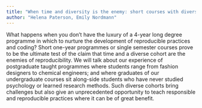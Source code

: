 ```yaml
---
title: "When time and diversity is the enemy: short courses with diverse student skills"
author: "Helena Paterson, Emily Nordmann"
---
```


What happens when you don’t have the luxury of a 4-year long degree programme in which to nurture the development of reproducible practices and coding?  Short one-year programmes or single semester courses prove to be the ultimate test of the claim that time and a diverse cohort are the enemies of reproducibility.  We will talk about our experience of postgraduate taught programmes where students range from fashion designers to chemical engineers; and where graduates of our undergraduate courses sit along-side students who have never studied psychology or learned research methods.  Such diverse cohorts bring challenges but also give an unprecedented opportunity to teach responsible and reproducible practices where it can be of great benefit.
